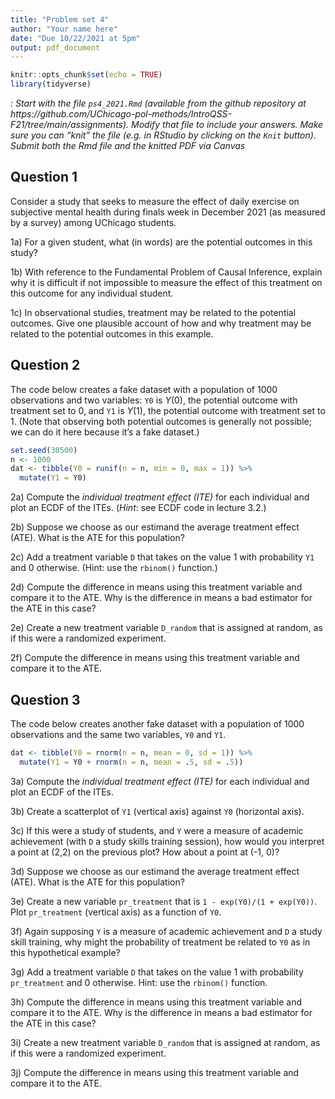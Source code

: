 ```yaml
---
title: "Problem set 4"
author: "Your name here"
date: "Due 10/22/2021 at 5pm"
output: pdf_document
---
```


```r
knitr::opts_chunk$set(echo = TRUE)
library(tidyverse)
```

*\textsc{Note1}: Start with the file `ps4_2021.Rmd` (available from the github repository at https://github.com/UChicago-pol-methods/IntroQSS-F21/tree/main/assignments). Modify that file to include your answers. Make sure you can "knit" the file (e.g. in RStudio by clicking on the `Knit` button). Submit both the Rmd file and the knitted PDF via Canvas*


## Question 1

Consider a study that seeks to measure the effect of daily exercise on subjective mental health during finals week in December 2021 (as measured by a survey) among UChicago students.

1a) For a given student, what (in words) are the potential outcomes in this study?

1b) With reference to the Fundamental Problem of Causal Inference, explain why it is difficult if not impossible to measure the effect of this treatment on this outcome for any individual student.

1c) In observational studies, treatment may be related to the potential outcomes. Give one plausible account of how and why treatment may be related to the potential outcomes in this example.


## Question 2

The code below creates a fake dataset with a population of 1000 observations and two variables: `Y0` is $Y(0)$, the potential outcome with treatment set to 0, and `Y1` is $Y(1)$, the potential outcome with treatment set to 1. (Note that observing both potential outcomes is generally not possible; we can do it here because it's a fake dataset.)

```r
set.seed(30500)
n <- 1000
dat <- tibble(Y0 = runif(n = n, min = 0, max = 1)) %>% 
  mutate(Y1 = Y0)
```

2a) Compute the *individual treatment effect (ITE)* for each individual and plot an ECDF of the ITEs. (*Hint*: see ECDF code in lecture 3.2.)


2b) Suppose we choose as our estimand the average treatment effect (ATE). What is the ATE for this population?


2c) Add a treatment variable `D` that takes on the value 1 with probability `Y1` and 0 otherwise. (Hint: use the `rbinom()` function.)

2d) Compute the difference in means using this treatment variable and compare it to the ATE. Why is the difference in means a bad estimator for the ATE in this case?

2e) Create a new treatment variable `D_random` that is assigned at random, as if this were a randomized experiment. 

2f) Compute the difference in means using this treatment variable and compare it to the ATE.  



## Question 3

The code below creates another fake dataset with a population of 1000 observations and the same two variables, `Y0` and `Y1`.

```r
dat <- tibble(Y0 = rnorm(n = n, mean = 0, sd = 1)) %>% 
  mutate(Y1 = Y0 + rnorm(n = n, mean = .5, sd = .5))
```

3a) Compute the *individual treatment effect (ITE)* for each individual and plot an ECDF of the ITEs.

3b) Create a scatterplot of `Y1` (vertical axis) against `Y0` (horizontal axis).   

3c) If this were a study of students, and `Y` were a measure of academic achievement (with `D` a study skills training session), how would you interpret a point at (2,2) on the previous plot? How about a point at (-1, 0)?

3d) Suppose we choose as our estimand the average treatment effect (ATE). What is the ATE for this population?


3e) Create a new variable `pr_treatment` that is `1 - exp(Y0)/(1 + exp(Y0))`. Plot `pr_treatment` (vertical axis) as a function of `Y0`. 

3f) Again supposing `Y` is a measure of academic achievement and `D` a study skill training, why might the probability of treatment be related to `Y0` as in this hypothetical example? 

3g) Add a treatment variable `D` that takes on the value 1 with probability `pr_treatment` and 0 otherwise. Hint: use the `rbinom()` function.

3h) Compute the difference in means using this treatment variable and compare it to the ATE. Why is the difference in means a bad estimator for the ATE in this case?


3i) Create a new treatment variable `D_random` that is assigned at random, as if this were a randomized experiment. 

3j) Compute the difference in means using this treatment variable and compare it to the ATE.  



